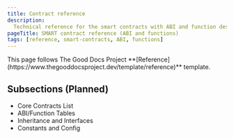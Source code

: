 ```yaml
---
title: Contract reference
description:
  Technical reference for the smart contracts with ABI and function descriptions
pageTitle: SMART contract reference (ABI and functions)
tags: [reference, smart-contracts, ABI, functions]
---
```


<Callout type="info" title="Template guide">
  This page follows The Good Docs Project
  **[Reference](https://www.thegooddocsproject.dev/template/reference)**
  template.
</Callout>

## Subsections (Planned)

- Core Contracts List
- ABI/Function Tables
- Inheritance and Interfaces
- Constants and Config
